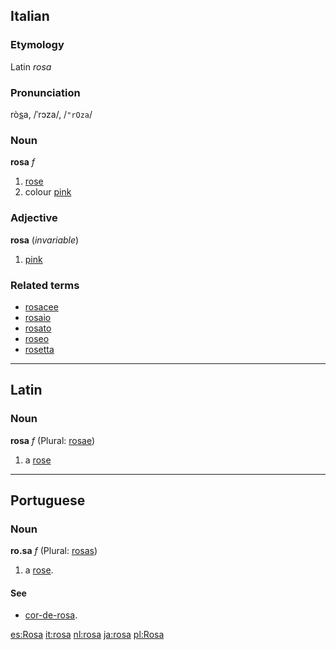 ==Italian==
===Etymology===
Latin ''rosa''
===Pronunciation===
rò<u>s</u>a, /ˈrɔza/, /<tt>"rOza</tt>/
===Noun===
'''rosa''' ''f''

# [[rose]]
# colour [[pink]]

===Adjective===
'''rosa''' (''invariable'')

# [[pink]]

===Related terms===
*[[rosacee]]
*[[rosaio]]
*[[rosato]]
*[[roseo]]
*[[rosetta]]

----
==Latin==
=== Noun ===
'''rosa''' ''f'' (Plural: [[rosae]])

#a [[rose]]

----
==Portuguese==
===Noun===
'''ro.sa''' ''f'' (Plural: [[rosas]])

# a [[rose]].

====See====
*[[cor-de-rosa]].
[[es:Rosa]]
[[it:rosa]]
[[nl:rosa]]
[[ja:rosa]]
[[pl:Rosa]]